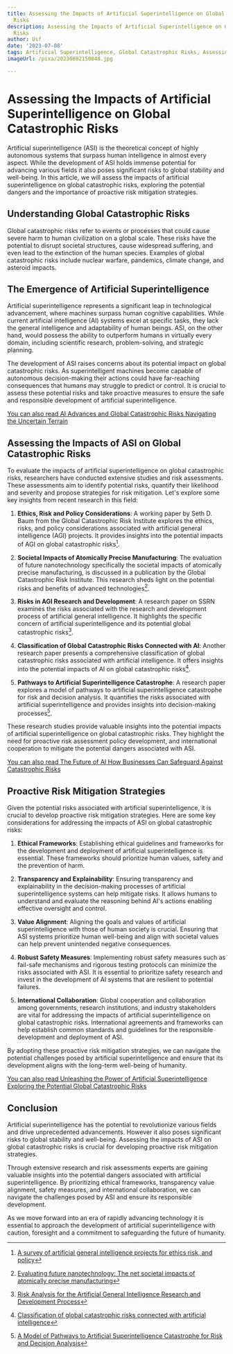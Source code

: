 ```yaml
---
title: Assessing the Impacts of Artificial Superintelligence on Global Catastrophic
  Risks
description: Assessing the Impacts of Artificial Superintelligence on Global Catastrophic
  Risks
author: Usf
date: '2023-07-08'
tags: Artificial Superintelligence, Global Catastrophic Risks, Assessing, Impacts
imageUrl: /pixa/20230802150848.jpg

---
```

#  Assessing the Impacts of Artificial Superintelligence on Global  Catastrophic  Risks

Artificial superintelligence (ASI) is the theoretical concept of  highly autonomous systems that surpass human intelligence in almost every aspect. While the development of ASI holds immense potential for advancing various  fields it also poses significant risks to global stability and well-being. In this article, we  will assess the impacts of artificial superintelligence  on global catastrophic risks, exploring the  potential  dangers and the importance of proactive risk mitigation  strategies.

## Understanding Global Catastrophic Risks

Global catastrophic risks refer to  events or processes that could cause severe harm to human civilization on a global  scale. These risks have  the potential  to disrupt societal structures, cause widespread suffering, and  even lead to  the extinction of the  human species. Examples of global catastrophic risks include nuclear warfare, pandemics, climate change, and asteroid impacts.

## The Emergence of Artificial Superintelligence

Artificial superintelligence represents a significant leap  in technological advancement, where  machines surpass human cognitive capabilities. While current artificial intelligence (AI) systems excel at specific tasks, they lack  the general intelligence and adaptability  of human beings. ASI, on the other hand, would possess the  ability to outperform humans in  virtually  every domain, including scientific  research, problem-solving, and strategic planning.

The development of ASI raises concerns about its potential impact  on global catastrophic risks. As superintelligent machines become capable of autonomous decision-making their actions could have far-reaching consequences that humans may struggle to  predict or control. It is crucial to assess these potential risks and  take  proactive measures to ensure  the safe  and responsible development of artificial  superintelligence.

[You can also read AI Advances and Global Catastrophic Risks Navigating the Uncertain Terrain](AI%20Advances%20and%20Global%20Catastrophic%20Risks%20Navigating%20the%20Uncertain%20Terrain)


## Assessing  the Impacts of ASI on Global Catastrophic Risks

To evaluate  the impacts of artificial superintelligence on global  catastrophic risks, researchers have conducted extensive studies and risk assessments. These assessments aim to identify potential risks, quantify their likelihood and severity and propose strategies for risk mitigation. Let's explore some key insights from recent research in this field:

1. **Ethics, Risk and Policy Considerations**: A working paper by Seth D. Baum from the Global Catastrophic Risk Institute explores the  ethics, risks, and policy considerations associated  with artificial general intelligence (AGI) projects. It provides insights into the potential impacts of AGI on global catastrophic  risks[^1^].

2. **Societal  Impacts of Atomically Precise Manufacturing**: The evaluation of future nanotechnology specifically the  societal impacts of atomically precise manufacturing, is discussed in a publication by the Global  Catastrophic Risk Institute. This  research sheds light on  the potential risks and benefits of advanced  technologies[^2^].

3. **Risks in AGI Research  and Development**: A research paper on SSRN examines the risks associated with the research and  development process of artificial general intelligence. It highlights the specific  concern of  artificial superintelligence and its  potential  global catastrophic risks[^3^].

4. **Classification  of Global Catastrophic Risks Connected with AI**: Another research paper presents  a comprehensive classification of global catastrophic risks associated with artificial intelligence. It offers insights into the potential  impacts of AI on global catastrophic risks[^4^].

5. **Pathways to Artificial  Superintelligence Catastrophe**: A research paper explores a model of pathways to artificial superintelligence catastrophe  for risk and decision  analysis. It quantifies the risks associated with artificial superintelligence and provides insights into decision-making processes[^5^].

These research studies provide valuable insights into the potential impacts of artificial superintelligence  on  global catastrophic risks. They highlight the need for proactive risk assessment policy development, and international cooperation to mitigate the potential dangers associated with ASI.

[You can also read The Future  of  AI How Businesses Can Safeguard Against Catastrophic Risks](The%20Future%20of%20AI%20How%20Businesses%20Can%20Safeguard%20Against%20Catastrophic%20Risks)


## Proactive Risk Mitigation Strategies

Given the potential risks associated with  artificial  superintelligence, it is crucial to develop proactive risk  mitigation strategies. Here  are some key considerations for  addressing the impacts of ASI  on global catastrophic risks:

1. **Ethical Frameworks**: Establishing ethical  guidelines and frameworks  for the development  and deployment of artificial superintelligence is essential. These frameworks should prioritize human values, safety and the prevention of harm.

2. **Transparency and Explainability**: Ensuring transparency and explainability in the decision-making processes of artificial superintelligence systems can help  mitigate risks. It allows humans to understand and evaluate the reasoning behind AI's actions enabling effective oversight and control.

3. **Value Alignment**: Aligning the goals and values of artificial superintelligence with those  of human society is crucial. Ensuring  that ASI systems prioritize human well-being and align with societal values can help prevent unintended negative consequences.

4. **Robust Safety Measures**: Implementing robust safety measures  such as fail-safe mechanisms and rigorous testing  protocols can minimize the risks associated with ASI. It is essential to prioritize safety research and invest in the development of  AI systems that are resilient to potential failures.

5. **International  Collaboration**: Global cooperation and collaboration among governments, research institutions, and industry stakeholders are vital for  addressing the impacts of artificial superintelligence on global catastrophic risks. International agreements and frameworks can help establish  common standards and guidelines  for the responsible development and deployment of  ASI.

By adopting these  proactive risk mitigation  strategies, we can navigate the potential  challenges posed by artificial superintelligence and ensure that its development aligns with the long-term well-being of humanity.

[You can also read Unleashing the Power of Artificial Superintelligence Exploring  the Potential Global Catastrophic Risks](Unleashing%20the%20Power%20of%20Artificial%20Superintelligence%20Exploring%20the%20Potential%20Global%20Catastrophic%20Risks)


## Conclusion

Artificial superintelligence has the  potential to revolutionize various fields and drive unprecedented advancements. However it also  poses significant risks  to global stability and well-being. Assessing the impacts of ASI on global catastrophic risks is crucial for developing proactive risk mitigation strategies.

Through extensive  research and risk assessments experts are gaining valuable insights into the potential dangers associated with artificial superintelligence. By prioritizing ethical  frameworks, transparency value alignment, safety measures,  and international collaboration, we can navigate the challenges posed by ASI and ensure its responsible development.

As we  move forward into  an era of rapidly advancing  technology it is essential to approach the development of artificial superintelligence with caution, foresight and a commitment to  safeguarding the future of humanity.

[^1^]: [A survey of artificial general intelligence  projects for ethics risk, and policy](https://sethbaum.com/ac/)
[^2^]: [Evaluating future nanotechnology:  The net societal impacts  of  atomically precise manufacturing](https://gcrinstitute.org/publications/)
[^3^]: [Risk Analysis for the Artificial General Intelligence Research and Development Process](https://papers.ssrn.com/sol3/Delivery.cfm/SSRN_ID3485019_code2053183.pdf?abstractid=2807358)
[^4^]: [Classification  of global catastrophic risks  connected with artificial intelligence](https://www.researchgate.net/publication/324935393_Classification_of_global_catastrophic_risks_connected_with_artificial_intelligence)
[^5^]: [A Model of Pathways to Artificial Superintelligence Catastrophe  for Risk and Decision Analysis](https://www.researchgate.net/publication/303502126_A_Model_of_Pathways_to_Artificial_Superintelligence_Catastrophe_for_Risk_and_Decision_Analysis)